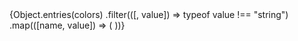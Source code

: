 
<Title>Colors Palette</Title>

<ColorPalette>
    {Object.entries(colors)
        .filter(([, value]) => typeof value !== "string")
        .map(([name, value]) => (
            <ColorItem key={name} title={name} colors={value} />
        ))}
</ColorPalette>
